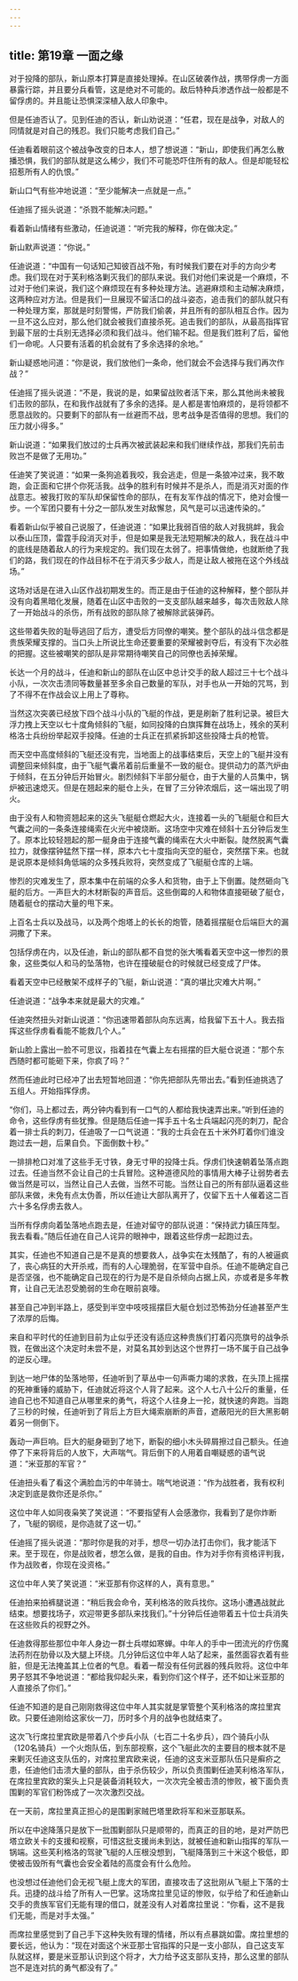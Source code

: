 ```yaml
---
---
---
```

title: 第19章 一面之缘
---



对于投降的部队，新山原本打算是直接处理掉。在山区破袭作战，携带俘虏一方面暴露行踪，并且要分兵看管，这是绝对不可能的。敌后特种兵渗透作战一般都是不留俘虏的。并且能让恐惧深深植入敌人印象中。

但是任迪否认了。见到任迪的否认，新山劝说道：“任君，现在是战争，对敌人的同情就是对自己的残忍。我们只能考虑我们自己。”

任迪看着眼前这个被战争改变的日本人，想了想说道：“新山，即使我们再怎么散播恐惧，我们的部队就是这么稀少，我们不可能恐吓住所有的敌人。但是却能轻松招惹所有人的仇恨。”

新山口气有些冲地说道：“至少能解决一点就是一点。”

任迪摇了摇头说道：“杀戮不能解决问题。”

看着新山情绪有些激动，任迪说道：“听完我的解释，你在做决定。”

新山默声说道：“你说。”

任迪说道：“中国有一句话知己知彼百战不殆，有时候我们要在对手的方向少考虑。我们现在对于芙利格洛剿灭我们的部队来说。我们对他们来说是一个麻烦，不过对于他们来说，我们这个麻烦现在有多种处理方法。逃避麻烦和主动解决麻烦，这两种应对方法。但是我们一旦展现不留活口的战斗姿态，追击我们的部队就只有一种处理方案，那就是时刻警惕，严防我们偷袭，并且所有的部队相互合作。因为一旦不这么应对，那么他们就会被我们直接杀死。追击我们的部队，从最高指挥官到最下层的士兵别无选择必须和我们战斗。他们输不起。但是我们胜利了后，留他们一命呢。人只要有活着的机会就有了多余选择的余地。”

新山疑惑地问道：“你是说，我们放他们一条命，他们就会不会选择与我们再次作战？”

任迪摇了摇头说道：“不是，我说的是，如果留战败者活下来，那么其他尚未被我们击败的部队，在和我作战就有了多余的选择。是人都是害怕麻烦的，是将领都不愿意战败的。只要剩下的部队有一丝避而不战，思考战争是否值得的思想。我们的压力就小得多。”

新山说道：“如果我们放过的士兵再次被武装起来和我们继续作战，那我们先前击败岂不是做了无用功。”

任迪笑了笑说道：“如果一条狗追着我咬，我会逃走，但是一条狼冲过来，我不敢跑，会正面和它拼个你死活我。战争的胜利有时候并不是杀人，而是消灭对面的作战意志。被我打败的军队却保留性命的部队，在有友军作战的情况下，绝对会慢一步。一个军团只要有十分之一部队发生对敌懈怠，风气是可以迅速传染的。”

看着新山似乎被自己说服了，任迪说道：“如果比我弱百倍的敌人对我挑衅，我会以泰山压顶，雷霆手段消灭对手，但是如果是我无法短期解决的敌人，我在战斗中的底线是随着敌人的行为来规定的。我们现在太弱了。把事情做绝，也就断绝了我们的路，我们现在的作战目标不在于消灭多少敌人，而是让敌人被拖在这个外线战场。”

这场对话是在进入山区作战初期发生的。而正是由于任迪的这种解释，整个部队并没有向着黑暗化发展，随着在山区中击败的一支支部队越来越多，每次击败敌人除了一开始战斗的杀伤，所有战败的部队除了被解除武装弹药。

这些带着失败的耻辱逃回了后方，遭受后方同僚的嘲笑。整个部队的战斗信念都是贵族荣耀支撑的。当口头上所说比生命还要重要的荣耀被剥夺后，有没有下次必胜的把握。这些被嘲笑的部队是非常期待嘲笑自己的同僚也丢掉荣耀。

长达一个月的战斗，任迪和新山的部队在山区中总计交手的敌人超过三十七个战斗小队，一次次击溃同等数量甚至多余自己数量的军队，对手也从一开始的咒骂，到了不得不在作战会议上用上了尊称。

当然这次突袭已经放下四个战斗小队的飞艇的作战，更是刷新了胜利记录。被巨大浮力拽上天空以七十度角倾斜的飞艇，如同投降的白旗挥舞在战场上，残余的芙利格洛士兵纷纷举起双手投降。任迪的士兵正在抓紧拆卸这些投降士兵的枪管。

而天空中高度倾斜的飞艇还没有完，当地面上的战事结束后，天空上的飞艇并没有调整回来倾斜度，由于飞艇气囊吊着前后重量不一致的艇仓。提供动力的蒸汽炉由于倾斜，在五分钟后开始冒火。剧烈倾斜下半部分艇仓，由于大量的人员集中，锅炉被迅速熄灭。但是在翘起来的艇仓上头，在冒了三分钟浓烟后，这一端出现了明火。

由于没有人和物资翘起来的这头飞艇艇仓燃起大火，连接着一头的飞艇艇仓和巨大气囊之间的一条条连接绳索在火光中被烧断。这场空中灾难在倾斜十五分钟后发生了。原本比较轻翘起的那一艇身由于连接气囊的绳索在大火中断裂。陡然脱离气囊拉力，就像摆钟猛然下摆一样，原本六七十度指向天空的艇仓，突然摆下来。也就是说原本是倾斜角低端的众多残兵败将，突然变成了飞艇艇仓库的上端。

惨烈的灾难发生了，原本集中在前端的众多人和货物，由于上下倒置。陡然砸向飞艇的后方。一声巨大的木材断裂的声音后。这些倒霉的人和物体直接砸破了艇仓，随着艇仓的摆动大量的甩下来。

上百名士兵以及战马，以及两个炮塔上的长长的炮管，随着摇摆艇仓后端巨大的漏洞撒了下来。

包括俘虏在内，以及任迪，新山的部队都不自觉的张大嘴看着天空中这一惨烈的景象，这些类似人和马的坠落物，也许在撞破艇仓的时候就已经变成了尸体。

看着天空中已经散架不成样子的飞艇，新山说道：“真的堪比灾难大片啊。”

任迪说道：“战争本来就是最大的灾难。”

任迪突然扭头对新山说道：“你迅速带着部队向东远离，给我留下五十人。我去指挥这些俘虏看看能不能救几个人。”

新山脸上露出一脸不可思议，指着挂在气囊上左右摇摆的巨大艇仓说道：“那个东西随时都可能砸下来，你疯了吗？”

然而任迪此时已经冲了出去短暂地回道：“你先把部队先带出去。”看到任迪挑选了五组人。开始指挥俘虏。

“你们，马上都过去，两分钟内看到有一口气的人都给我快速弄出来。”听到任迪的命令，这些俘虏有些犹豫。但是随后任迪一挥手五十名士兵端起闪亮的刺刀，配合着一排士兵的刺刀，任迪吸了一口气说道：“我的士兵会在五十米外盯着你们谁没跑过去一趟，后果自负。下面倒数十秒。”

一排排枪口对准了这些手无寸铁，身无寸甲的投降士兵。俘虏们快速朝着坠落点跑过去。任迪当然不会让自己的士兵冒险。这种道德风险的事情用大棒子让弱势者去做当然是可以，当然让自己人去做，当然不可能。当然让自己的所有部队逼着这些部队来做，未免有点太伪善，所以任迪让大部队离开了，仅留下五十人催着这二百六十多名俘虏去救人。

当所有俘虏向着坠落地点跑去是，任迪对留守的部队说道：“保持武力镇压阵型。我去看看。”随后任迪在自己人诧异的眼神中，跟着这些俘虏一起跑过去。

其实，任迪也不知道自己是不是真的想要救人，战争实在太残酷了，有的人被逼疯了，丧心病狂的大开杀戒，而有的人心理脆弱，在军营中自杀。任迪不能确定自己是否坚强，也不能确定自己现在的行为是不是自杀倾向占据上风，亦或者是多年教育，让自己无法忍受脆弱的生命在眼前哀嚎。

甚至自己冲到半路上，感受到半空中吱吱摇摆巨大艇仓划过恐怖劲分任迪甚至产生了浓厚的后悔。

来自和平时代的任迪到目前为止似乎还没有适应这种贵族们打着闪亮旗号的战争杀戮，在做出这个决定时未尝不是，对莫名其妙到达这个世界打一场不属于自己战争的逆反心理。

到达一地尸体的坠落地带，任迪听到了草丛中一句声嘶力竭的求救，在头顶上摇摆的死神重锤的威胁下，任迪就近将这个人背了起来。这个人七八十公斤的重量，任迪自己也不知道自己从哪里来的勇气，将这个人往身上一抡，就快速的奔跑。当跑了三秒的时候，任迪听到了背后上方巨大绳索崩断的声音，遮蔽阳光的巨大黑影朝着另一侧倒下。

轰动一声巨响。巨大的艇身砸到了地下，断裂的细小木头碎屑擦过自己额头。任迪停了下来将背后的人放下，大声喘气。背后倒下的人用着自嘲疑惑的语气说道：“米亚那的军官？”

任迪扭头看了看这个满脸血污的中年骑士。喘气地说道：“作为战胜者，我有权利决定到底是救你还是杀你。”

这位中年人如同夜枭笑了笑说道：“不要指望有人会感激你，我看到了是你炸断了，飞艇的钢缆，是你造就了这一切。”

任迪摇了摇头说道：“那时你是我的对手，想尽一切办法打击你们，我才能活下来。至于现在，你是战败者，想怎么做，是我的自由。作为对手你有资格评判我，作为战败者，你现在没资格。”

这位中年人笑了笑说道：“米亚那有你这样的人，真有意思。”

任迪拍来拍裤腿说道：“稍后我会命令，芙利格洛的败兵找你。这场小遭遇战就此结束。想要找场子，欢迎带更多部队来找我们。”十分钟后任迪带着五十位士兵消失在这些败兵的视野之外。

任迪救得那些那位中年人身边一群士兵噤如寒蝉。中年人的手中一团流光的疗伤魔法药剂在肋骨以及大腿上环绕。几分钟后这位中年人站了起来，虽然面容衣着有些脏，但是无法掩盖其上位者的气息。看着一帮没有任何武器的残兵败将。这位中年男子怒其不争地说道：“都给我仰起头来，看到你们这个样子，还不如让米亚那的人直接杀了你们。”

任迪不知道的是自己刚刚救得这位中年人其实就是掌管整个芙利格洛的席拉里宾欧。只要任迪刚给这家伙一刀，历时多个月的战争也就结束了。

这次飞行席拉里宾欧是带着八个步兵小队（七百二十名步兵），四个骑兵小队（120名骑兵）一个火炮队伍，到东部视察，这个飞艇此次的主要目的根本就不是来剿灭任迪这支队伍的，对席拉里宾欧来说，任迪的这支米亚那队伍只是癣疥之患，任迪他们击溃大量的部队，由于杀伤较少，所以负责围剿任迪芙利格洛军队，在席拉里宾欧的案头上只是装备消耗较大，一次次完全被击溃的惨败，被下面负责围剿的军官们粉饰成了一次次激烈交战。

在一天前，席拉里真正担心的是围剿家贼巴塔里欧将军和米亚那联系。

所以在中途降落只是放下一批围剿部队只是顺带的，而真正的目的地，是对严防巴塔立欧关卡的支援和视察，可惜这批支援尚未到达，就被任迪和新山指挥的军队一锅端。这些芙利格洛的驾驶飞艇的人压根没想到，飞艇降落到三十米这个极低，即使被击毁所有气囊也会安全着陆的高度会有什么危险。

也没想过任迪他们会无视飞艇上庞大的军团，直接攻击了这批刚从飞艇上下落的士兵。迅捷的战斗给了所有人一巴掌。这场席拉里见证的惨败，似乎给了和任迪新山交手的贵族军官们无能有理的借口，就差没有人对着席拉里说：“你看，这不是我们无能，而是对手太强。”

而席拉里感觉到了自己手下这种失败有理的情绪，所以有点暴跳如雷。席拉里想的要长远，他认为：“现在对面这个米亚那士官指挥的只是一支小部队，自己这支军队就这样，要是米亚那认识到这个将才，大力给予这支部队支持，那么这里的部队岂不是连对抗的勇气都没有了。”